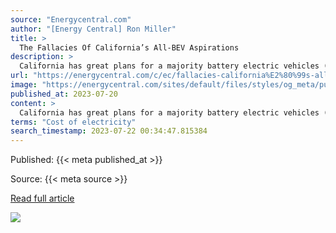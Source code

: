 ```yaml
---
source: "Energycentral.com"
author: "[Energy Central] Ron Miller"
title: >
  The Fallacies Of California’s All-BEV Aspirations
description: >
  California has great plans for a majority battery electric vehicles (BEV) to provide for transportation needs in the state by 2035, with some estimates of around 12.5 million. What are the implications to the state electric grid’s ability to handle this incre…
url: "https://energycentral.com/c/ec/fallacies-california%E2%80%99s-all-bev-aspirations"
image: "https://energycentral.com/sites/default/files/styles/og_meta/public/ece/node_main/2023/7/cover12.jpg?itok=EFFEuh0b"
published_at: 2023-07-20
content: >
  California has great plans for a majority battery electric vehicles (BEV) to provide for transportation needs in the state by 2035, with some estimates of around 12.5 million. What are the implicatio… [+11774 chars]
terms: "Cost of electricity"
search_timestamp: 2023-07-22 00:34:47.815384
---
```



Published: {{< meta published_at >}}


Source: {{< meta source >}}


[Read full article]({{< meta url >}}){target='_blank'}



![](`r rmarkdown::metadata$image[1]`)
